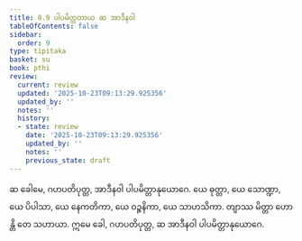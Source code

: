 ```yaml
---
title: 8.9 ပါပမိတ္တတာယ ဆ အာဒီနဝါ
tableOfContents: false
sidebar:
  order: 9
type: tipitaka
basket: su
book: pthi
review:
  current: review
  updated: '2025-10-23T09:13:29.925356'
  updated_by: ''
  notes: ''
  history:
  - state: review
    date: '2025-10-23T09:13:29.925356'
    updated_by: ''
    notes: ''
    previous_state: draft
---
```



<ReviewStatus review={frontmatter.review} showDetails={true} />

<HypothesisAnnotation frontmatter={frontmatter} />

<DynamicBreadcrumb />

<Division number="252" book="pthi" e="ch" v="8" p="149">

<Paragraph number="590" book="pthi">
ဆ ခေါမေ, ဂဟပတိပုတ္တ, အာဒီနဝါ ပါပမိတ္တာနုယောဂေ. ယေ ဓုတ္တာ, ယေ သောဏ္ဍာ, ယေ ပိပါသာ, ယေ နေကတိကာ, ယေ ဝဉ္စနိကာ, ယေ သာဟသိကာ. တျာဿ မိတ္တာ ဟောန္တိ တေ သဟာယာ. ဣမေ ခေါ, ဂဟပတိပုတ္တ, ဆ အာဒီနဝါ ပါပမိတ္တာနုယောဂေ.
</Paragraph>
</Division>
